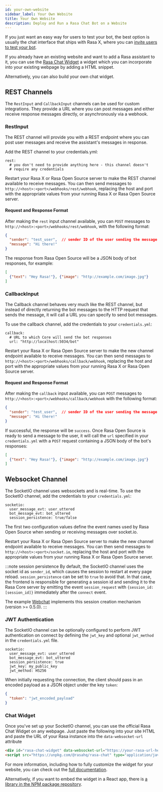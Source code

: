 ```yaml
---
id: your-own-website
sidebar_label: Your Own Website
title: Your Own Website
description: Deploy and Run a Rasa Chat Bot on a Website
---
```


If you just want an easy way for users to test your bot, the best option
is usually the chat interface that ships with Rasa X, where you can [invite users
to test your bot](https://rasa.com/docs/rasa-enterprise/user-guide/share-assistant/#share-your-bot).

If you already have an existing website and want to add a Rasa assistant to it,
you can use the [Rasa Chat Widget](#chat-widget) a widget which you can incorporate into your existing webpage by adding a HTML snippet.

Alternatively, you can also build your own chat widget.

## REST Channels

The `RestInput` and `CallbackInput` channels can be used for custom integrations.
They provide a URL where you can post messages and either receive response messages
directly, or asynchronously via a webhook.

### RestInput

The REST channel will provide you with a REST endpoint where you can post
user messages and receive the assistant's messages in response.

Add the REST channel to your credentials.yml:

```yaml-rasa
rest:
  # you don't need to provide anything here - this channel doesn't
  # require any credentials
```

Restart your Rasa X or Rasa Open Source server
to make the REST channel available to receive messages. You can then send messages to 
`http://<host>:<port>/webhooks/rest/webhook`, replacing
the host and port with the appropriate values from your running Rasa X or Rasa Open Source server.

#### Request and Response Format

After making the `rest` input channel available, you can `POST` messages to
`http://<host>:<port>/webhooks/rest/webhook`, with the following format:

```json
{
  "sender": "test_user",  // sender ID of the user sending the message
  "message": "Hi there!"
}
```

The response from Rasa Open Source will be a JSON body of bot responses, for example:

```json
[
  {"text": "Hey Rasa!"}, {"image": "http://example.com/image.jpg"}
]
```

### CallbackInput

The Callback channel behaves very much like the REST channel,
but instead of directly returning the bot messages to the HTTP
request that sends the message, it will call a URL you can specify
to send bot messages.

To use the callback channel, add the credentials to your `credentials.yml`:

```yaml-rasa
callback:
  # URL to which Core will send the bot responses
  url: "http://localhost:5034/bot"
```

Restart your Rasa X or Rasa Open Source server
to make the new channel endpoint available to receive messages. 
You can then send messages to `http://<host>:<port>/webhooks/callback/webhook`, replacing
the host and port with the appropriate values from your running Rasa X or Rasa Open Source server.

#### Request and Response Format

After making the `callback` input available, you can `POST` messages to
`http://<host>:<port>/webhooks/callback/webhook` with the following format:

```json
{
  "sender": "test_user",  // sender ID of the user sending the message
  "message": "Hi there!"
}
```

If successful, the response will be `success`. Once Rasa Open Source is ready to send a
message to the user, it will call the `url` specified in your `credentials.yml` with a `POST`
request containing a JSON body of the bot's responses:

```json
[
  {"text": "Hey Rasa!"}, {"image": "http://example.com/image.jpg"}
]
```


## Websocket Channel

The SocketIO channel uses websockets and is real-time. To use the SocketIO channel, 
add the credentials to your `credentials.yml`:

```yaml-rasa
socketio:
  user_message_evt: user_uttered
  bot_message_evt: bot_uttered
  session_persistence: true/false
```

The first two configuration values define the event names used by Rasa Open Source
when sending or receiving messages over socket.io.

Restart your Rasa X or Rasa Open Source server
to make the new channel endpoint available to receive messages. 
You can then send messages to `http://<host>:<port>/socket.io`, replacing
the host and port with the appropriate values from your running Rasa X or Rasa Open Source server. 

:::note session persistence
By default, the SocketIO channel uses the socket id as `sender_id`, which causes
the session to restart at every page reload. `session_persistence` can be
set to `true` to avoid that. In that case, the frontend is responsible
for generating a session id and sending it to the Rasa Core server by
emitting the event `session_request` with `{session_id: [session_id]}`
immediately after the `connect` event.

The example [Webchat](https://github.com/botfront/rasa-webchat)
implements this session creation mechanism (version >= 0.5.0).
:::

### JWT Authentication

The SocketIO channel can be optionally configured to perform JWT authentication on connect
by defining the `jwt_key` and optional `jwt_method` in the `credentials.yml` file. 

```yaml-rasa
socketio:
  user_message_evt: user_uttered
  bot_message_evt: bot_uttered
  session_persistence: true
  jwt_key: my_public_key
  jwt_method: HS256
```

When initially requesting the connection, the client should pass in an encoded payload
as a JSON object under the key `token`:

```json
{
  "token": "jwt_encoded_payload"
}
```

### Chat Widget

Once you've set up your SocketIO channel, you can use the official Rasa Chat Widget on any webpage.
Just paste the following into your site HTML and paste the URL of your Rasa instance into
the `data-websocket-url` attribute

```html
<div id="rasa-chat-widget" data-websocket-url="https://your-rasa-url-here/"></div>
<script src="https://unpkg.com/@rasahq/rasa-chat" type="application/javascript"></script>
```

For more information, including how to fully customize the widget for your website, you can check out the [full documentation](https://chat-widget-docs.rasa.com/).

Alternatively, if you want to embed the widget in a React app, there is
[a library in the NPM package repository](https://www.npmjs.com/package/@rasahq/rasa-chat).
